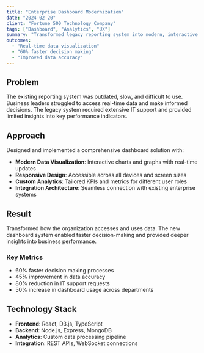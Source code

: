 ```yaml
---
title: "Enterprise Dashboard Modernization"
date: "2024-02-20"
client: "Fortune 500 Technology Company"
tags: ["Dashboard", "Analytics", "UX"]
summary: "Transformed legacy reporting system into modern, interactive dashboards."
outcomes:
  - "Real-time data visualization"
  - "60% faster decision making"
  - "Improved data accuracy"
---
```


## Problem

The existing reporting system was outdated, slow, and difficult to use. Business leaders struggled to access real-time data and make informed decisions. The legacy system required extensive IT support and provided limited insights into key performance indicators.

## Approach

Designed and implemented a comprehensive dashboard solution with:

- **Modern Data Visualization**: Interactive charts and graphs with real-time updates
- **Responsive Design**: Accessible across all devices and screen sizes
- **Custom Analytics**: Tailored KPIs and metrics for different user roles
- **Integration Architecture**: Seamless connection with existing enterprise systems

## Result

Transformed how the organization accesses and uses data. The new dashboard system enabled faster decision-making and provided deeper insights into business performance.

### Key Metrics
- 60% faster decision making processes
- 45% improvement in data accuracy
- 80% reduction in IT support requests
- 50% increase in dashboard usage across departments

## Technology Stack

- **Frontend**: React, D3.js, TypeScript
- **Backend**: Node.js, Express, MongoDB
- **Analytics**: Custom data processing pipeline
- **Integration**: REST APIs, WebSocket connections
